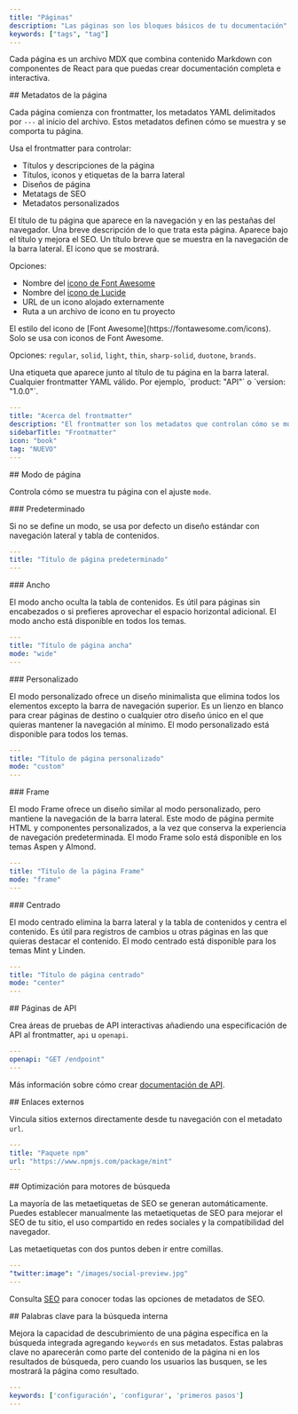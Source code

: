 ```yaml
---
title: "Páginas"
description: "Las páginas son los bloques básicos de tu documentación"
keywords: ["tags", "tag"]
---
```


Cada página es un archivo MDX que combina contenido Markdown con componentes de React para que puedas crear documentación completa e interactiva.

<div id="page-metadata">
  ## Metadatos de la página
</div>

Cada página comienza con frontmatter, los metadatos YAML delimitados por `---` al inicio del archivo. Estos metadatos definen cómo se muestra y se comporta tu página.

Usa el frontmatter para controlar:

* Títulos y descripciones de la página
* Títulos, iconos y etiquetas de la barra lateral
* Diseños de página
* Metatags de SEO
* Metadatos personalizados

<ResponseField name="title" type="string" required>
  El título de tu página que aparece en la navegación y en las pestañas del navegador.
</ResponseField>

<ResponseField name="description" type="string">
  Una breve descripción de lo que trata esta página. Aparece bajo el título y mejora el SEO.
</ResponseField>

<ResponseField name="sidebarTitle" type="string">
  Un título breve que se muestra en la navegación de la barra lateral.
</ResponseField>

<ResponseField name="icon" type="string">
  El icono que se mostrará.

  Opciones:

  * Nombre del [icono de Font Awesome](https://fontawesome.com/icons)
  * Nombre del [icono de Lucide](https://lucide.dev/icons)
  * URL de un icono alojado externamente
  * Ruta a un archivo de icono en tu proyecto
</ResponseField>

<ResponseField name="iconType" type="string">
  El estilo del icono de [Font Awesome](https://fontawesome.com/icons). Solo se usa con iconos de Font Awesome.

  Opciones: `regular`, `solid`, `light`, `thin`, `sharp-solid`, `duotone`, `brands`.
</ResponseField>

<ResponseField name="tag" type="string">
  Una etiqueta que aparece junto al título de tu página en la barra lateral.
</ResponseField>

<ResponseField name="<custom>" type="string">
  Cualquier frontmatter YAML válido. Por ejemplo, `product: "API"` o `version: "1.0.0"`.
</ResponseField>

```yaml Example YAML frontmatter wrap
---
title: "Acerca del frontmatter"
description: "El frontmatter son los metadatos que controlan cómo se muestra y comporta tu página"
sidebarTitle: "Frontmatter"
icon: "book"
tag: "NUEVO"
---
```

<div id="page-mode">
  ## Modo de página
</div>

Controla cómo se muestra tu página con el ajuste `mode`.

<div id="default">
  ### Predeterminado
</div>

Si no se define un modo, se usa por defecto un diseño estándar con navegación lateral y tabla de contenidos.

```yaml
---
title: "Título de página predeterminado"
---
```

<div id="wide">
  ### Ancho
</div>

El modo ancho oculta la tabla de contenidos. Es útil para páginas sin encabezados o si prefieres aprovechar el espacio horizontal adicional. El modo ancho está disponible en todos los temas.

```yaml
---
title: "Título de página ancha"
mode: "wide"
---
```

<div id="custom">
  ### Personalizado
</div>

El modo personalizado ofrece un diseño minimalista que elimina todos los elementos excepto la barra de navegación superior. Es un lienzo en blanco para crear páginas de destino o cualquier otro diseño único en el que quieras mantener la navegación al mínimo. El modo personalizado está disponible para todos los temas.

```yaml
---
title: "Título de página personalizado"
mode: "custom"
---
```

<div id="frame">
  ### Frame
</div>

El modo Frame ofrece un diseño similar al modo personalizado, pero mantiene la navegación de la barra lateral. Este modo de página permite HTML y componentes personalizados, a la vez que conserva la experiencia de navegación predeterminada. El modo Frame solo está disponible en los temas Aspen y Almond.

```yaml
---
title: "Título de la página Frame"
mode: "frame"
---
```

<div id="center">
  ### Centrado
</div>

El modo centrado elimina la barra lateral y la tabla de contenidos y centra el contenido. Es útil para registros de cambios u otras páginas en las que quieras destacar el contenido. El modo centrado está disponible para los temas Mint y Linden.

```yaml
---
title: "Título de página centrado"
mode: "center"
---
```

<div id="api-pages">
  ## Páginas de API
</div>

Crea áreas de pruebas de API interactivas añadiendo una especificación de API al frontmatter, `api` u `openapi`.

```yaml
---
openapi: "GET /endpoint"
---
```

Más información sobre cómo crear [documentación de API](/es/api-playground/overview).

<div id="external-links">
  ## Enlaces externos
</div>

Vincula sitios externos directamente desde tu navegación con el metadato `url`.

```yaml
---
title: "Paquete npm"
url: "https://www.npmjs.com/package/mint"
---
```

<div id="search-engine-optimization">
  ## Optimización para motores de búsqueda
</div>

La mayoría de las metaetiquetas de SEO se generan automáticamente. Puedes establecer manualmente las metaetiquetas de SEO para mejorar el SEO de tu sitio, el uso compartido en redes sociales y la compatibilidad del navegador.

<Note>
  Las metaetiquetas con dos puntos deben ir entre comillas.
</Note>

```yaml
---
"twitter:image": "/images/social-preview.jpg"
---
```

Consulta [SEO](/es/optimize/seo) para conocer todas las opciones de metadatos de SEO.

<div id="internal-search-keywords">
  ## Palabras clave para la búsqueda interna
</div>

Mejora la capacidad de descubrimiento de una página específica en la búsqueda integrada agregando `keywords` en sus metadatos. Estas palabras clave no aparecerán como parte del contenido de la página ni en los resultados de búsqueda, pero cuando los usuarios las busquen, se les mostrará la página como resultado.

```yaml
---
keywords: ['configuración', 'configurar', 'primeros pasos']
---
```
